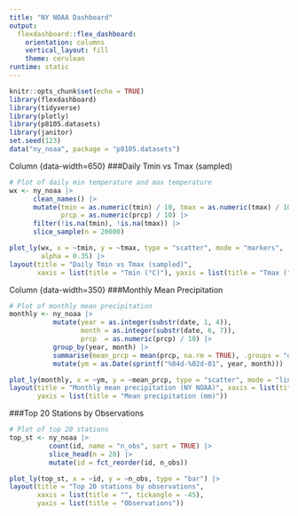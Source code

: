 ```yaml
---
title: "NY NOAA Dashboard"
output:
  flexdashboard::flex_dashboard:
    orientation: columns
    vertical_layout: fill
    theme: cerulean
runtime: static
---
```


```r
knitr::opts_chunk$set(echo = TRUE)
library(flexdashboard)
library(tidyverse)
library(plotly)
library(p8105.datasets)
library(janitor)
set.seed(123)
data("ny_noaa", package = "p8105.datasets")
```

Column {data-width=650}
###Daily Tmin vs Tmax (sampled)
```r
# Plot of daily min temperature and max temperature
wx <- ny_noaa |>
      clean_names() |>
      mutate(tmin = as.numeric(tmin) / 10, tmax = as.numeric(tmax) / 10,
             prcp = as.numeric(prcp) / 10) |>
      filter(!is.na(tmin), !is.na(tmax)) |>
      slice_sample(n = 20000)

plot_ly(wx, x = ~tmin, y = ~tmax, type = "scatter", mode = "markers", 
        alpha = 0.35) |>
layout(title = "Daily Tmin vs Tmax (sampled)", 
       xaxis = list(title = "Tmin (°C)"), yaxis = list(title = "Tmax (°C)"))
```

Column {data-width=350}
###Monthly Mean Precipitation
```r
# Plot of monthly mean precipitation
monthly <- ny_noaa |>
           mutate(year = as.integer(substr(date, 1, 4)), 
                  month = as.integer(substr(date, 6, 7)),
                  prcp  = as.numeric(prcp) / 10) |>
           group_by(year, month) |>
           summarise(mean_prcp = mean(prcp, na.rm = TRUE), .groups = "drop") |>
           mutate(ym = as.Date(sprintf("%04d-%02d-01", year, month)))

plot_ly(monthly, x = ~ym, y = ~mean_prcp, type = "scatter", mode = "lines") |>
layout(title = "Monthly mean precipitation (NY NOAA)", xaxis = list(title = ""),
       yaxis = list(title = "Mean precipitation (mm)"))
```

###Top 20 Stations by Observations
```r
# Plot of top 20 stations
top_st <- ny_noaa |>
          count(id, name = "n_obs", sort = TRUE) |>
          slice_head(n = 20) |>
          mutate(id = fct_reorder(id, n_obs)) 

plot_ly(top_st, x = ~id, y = ~n_obs, type = "bar") |>
layout(title = "Top 20 stations by observations", 
       xaxis = list(title = "", tickangle = -45),
       yaxis = list(title = "Observations"))
```